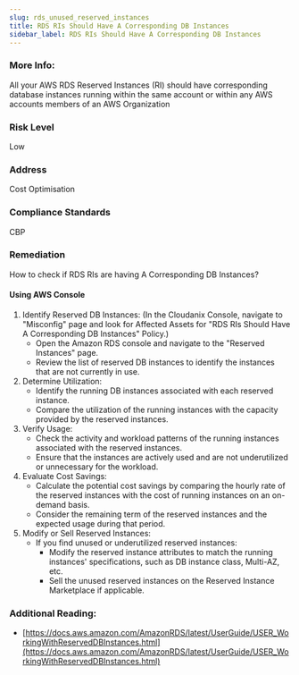 ```yaml
---
slug: rds_unused_reserved_instances
title: RDS RIs Should Have A Corresponding DB Instances
sidebar_label: RDS RIs Should Have A Corresponding DB Instances
---
```


### More Info:

All your AWS RDS Reserved Instances (RI) should have corresponding database instances running within the same account or within any AWS accounts members of an AWS Organization

### Risk Level

Low

### Address

Cost Optimisation

### Compliance Standards

CBP

### Remediation

How to check if RDS RIs are having A Corresponding DB Instances?

#### Using AWS Console

1. Identify Reserved DB Instances:
     (In the Cloudanix Console, navigate to "Misconfig" page and look for Affected Assets for "RDS RIs Should Have A Corresponding DB Instances" Policy.)
   - Open the Amazon RDS console and navigate to the "Reserved Instances" page.
   - Review the list of reserved DB instances to identify the instances that are not currently in use.
2. Determine Utilization:
   - Identify the running DB instances associated with each reserved instance.
   - Compare the utilization of the running instances with the capacity provided by the reserved instances.
3. Verify Usage:
   - Check the activity and workload patterns of the running instances associated with the reserved instances.
   - Ensure that the instances are actively used and are not underutilized or unnecessary for the workload.
4. Evaluate Cost Savings:
   - Calculate the potential cost savings by comparing the hourly rate of the reserved instances with the cost of running instances on an on-demand basis.
   - Consider the remaining term of the reserved instances and the expected usage during that period.
5. Modify or Sell Reserved Instances:
   - If you find unused or underutilized reserved instances:
     - Modify the reserved instance attributes to match the running instances' specifications, such as DB instance class, Multi-AZ, etc.
     - Sell the unused reserved instances on the Reserved Instance Marketplace if applicable.

### Additional Reading:

- [https://docs.aws.amazon.com/AmazonRDS/latest/UserGuide/USER_WorkingWithReservedDBInstances.html](https://docs.aws.amazon.com/AmazonRDS/latest/UserGuide/USER_WorkingWithReservedDBInstances.html) 

